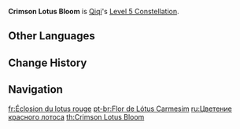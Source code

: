 {{Constellation Infobox
|image       = Constellation Crimson Lotus Bloom.png
|description = Increases the Level of [[Adeptus Art: Herald of Frost]] by 3.<br />Maximum upgrade level is 15.
|level       = 5
|character   = Qiqi
|utility1    = Talent Level Increase
|utility2    = Elemental Skill Level Increase
}}
'''Crimson Lotus Bloom''' is [[Qiqi]]'s [[Level 5 Constellation]].

==Other Languages==
{{Other Languages
|en      = Crimson Lotus Bloom
|zhs     = 红莲开绽
|zhs_rm  = Hóng Lián Kāi Zhàn
|zht     = 紅蓮開綻
|zht_rm  = Hóng Lián Kāi Zhàn
|zh_tl   = 
|ja      = 紅蓮開花
|ja_rm   = Guren Kaika
|ja_tl   = Crimson Lotus Bloom
|ko      = 피어난 홍련
|ko_rm   = Pieonan Hongryeon
|ko_tl   = Bloomed Red Lotus
|es      = Flor de loto carmesí
|es_tl   = Crimson Lotus Flower
|fr      = Éclosion du lotus rouge
|fr_tl   = Red Lotus Bloom
|ru      = Цветение красного лотоса
|ru_tl   = Red Lotus Blossom
|th      = Crimson Lotus Bloom
|vi      = Sen Hồng Chớm Nở
|vi_tl   = 
|de      = Blüte des roten Lotos
|de_tl   = Blossom of the Red Lotos
|id      = Crimson Lotus Bloom
|pt      = Flor de Lótus Carmesim
|pt_tl   = Crimson Lotus Flower
|tr      = Kızıl Nilüfer Çiçeği
|tr_tl   = 
|it      = Fiore del loto cremisi
|it_tl   = Crimson Lotus Flower
}}

==Change History==
{{Change History|1.0}}

==Navigation==
{{Talent Navbox|Qiqi}}

[[fr:Éclosion du lotus rouge]]
[[pt-br:Flor de Lótus Carmesim]]
[[ru:Цветение красного лотоса]]
[[th:Crimson Lotus Bloom]]